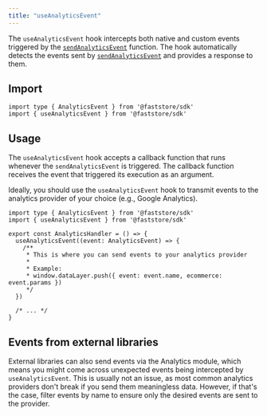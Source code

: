 ```yaml
---
title: "useAnalyticsEvent"
---
```


The `useAnalyticsEvent` hook intercepts both native and custom events triggered by the [`sendAnalyticsEvent`](/LINK) function. The hook automatically detects the events sent by [`sendAnalyticsEvent`](/LINK) and provides a response to them.

## Import

```tsx
import type { AnalyticsEvent } from '@faststore/sdk'
import { useAnalyticsEvent } from '@faststore/sdk'
```

## Usage

The `useAnalyticsEvent` hook accepts a callback function that runs whenever the `sendAnalyticsEvent` is triggered. The callback function receives the event that triggered its execution as an argument.

Ideally, you should use the `useAnalyticsEvent` hook to transmit events to the analytics provider of your choice (e.g., Google Analytics).

```tsx
import type { AnalyticsEvent } from '@faststore/sdk'
import { useAnalyticsEvent } from '@faststore/sdk'

export const AnalyticsHandler = () => {
  useAnalyticsEvent((event: AnalyticsEvent) => {
    /**
     * This is where you can send events to your analytics provider
     *
     * Example:
     * window.dataLayer.push({ event: event.name, ecommerce: event.params })
     */
  })

  /* ... */
}
```

## Events from external libraries

External libraries can also send events via the Analytics module, which means you might come across unexpected events being intercepted by `useAnalyticsEvent`. This is usually not an issue, as most common analytics providers don't break if you send them meaningless data. However, if that's the case, filter events by name to ensure only the desired events are sent to the provider.
